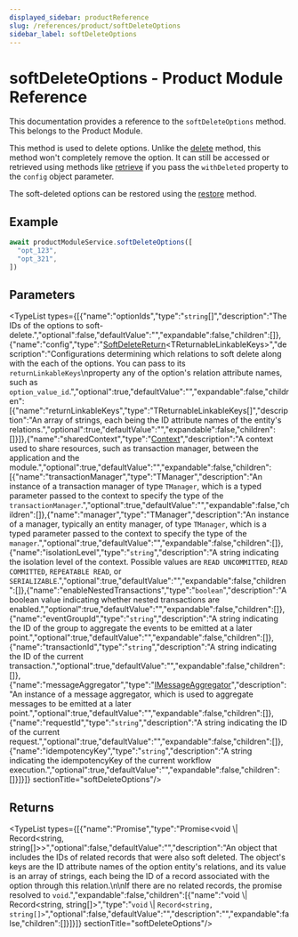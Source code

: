 ```yaml
---
displayed_sidebar: productReference
slug: /references/product/softDeleteOptions
sidebar_label: softDeleteOptions
---
```



# softDeleteOptions - Product Module Reference

This documentation provides a reference to the `softDeleteOptions` method. This belongs to the Product Module.

This method is used to delete options. Unlike the [delete](product.IProductModuleService.delete.mdx) method, this method won't completely remove the option. It can still be accessed or retrieved using methods like [retrieve](product.IProductModuleService.retrieve.mdx) if you pass the `withDeleted` property to the `config` object parameter.

The soft-deleted options can be restored using the [restore](product.IProductModuleService.restore.mdx) method.

## Example

```ts
await productModuleService.softDeleteOptions([
  "opt_123",
  "opt_321",
])
```

## Parameters

<TypeList types={[{"name":"optionIds","type":"`string`[]","description":"The IDs of the options to soft-delete.","optional":false,"defaultValue":"","expandable":false,"children":[]},{"name":"config","type":"[SoftDeleteReturn](../../interfaces/product.SoftDeleteReturn.mdx)&#60;TReturnableLinkableKeys&#62;","description":"Configurations determining which relations to soft delete along with the each of the options. You can pass to its `returnLinkableKeys`\nproperty any of the option's relation attribute names, such as `option_value_id`.","optional":true,"defaultValue":"","expandable":false,"children":[{"name":"returnLinkableKeys","type":"TReturnableLinkableKeys[]","description":"An array of strings, each being the ID attribute names of the entity's relations.","optional":true,"defaultValue":"","expandable":false,"children":[]}]},{"name":"sharedContext","type":"[Context](../../interfaces/product.Context.mdx)","description":"A context used to share resources, such as transaction manager, between the application and the module.","optional":true,"defaultValue":"","expandable":false,"children":[{"name":"transactionManager","type":"TManager","description":"An instance of a transaction manager of type `TManager`, which is a typed parameter passed to the context to specify the type of the `transactionManager`.","optional":true,"defaultValue":"","expandable":false,"children":[]},{"name":"manager","type":"TManager","description":"An instance of a manager, typically an entity manager, of type `TManager`, which is a typed parameter passed to the context to specify the type of the `manager`.","optional":true,"defaultValue":"","expandable":false,"children":[]},{"name":"isolationLevel","type":"`string`","description":"A string indicating the isolation level of the context. Possible values are `READ UNCOMMITTED`, `READ COMMITTED`, `REPEATABLE READ`, or `SERIALIZABLE`.","optional":true,"defaultValue":"","expandable":false,"children":[]},{"name":"enableNestedTransactions","type":"`boolean`","description":"A boolean value indicating whether nested transactions are enabled.","optional":true,"defaultValue":"","expandable":false,"children":[]},{"name":"eventGroupId","type":"`string`","description":"A string indicating the ID of the group to aggregate the events to be emitted at a later point.","optional":true,"defaultValue":"","expandable":false,"children":[]},{"name":"transactionId","type":"`string`","description":"A string indicating the ID of the current transaction.","optional":true,"defaultValue":"","expandable":false,"children":[]},{"name":"messageAggregator","type":"[IMessageAggregator](../../interfaces/product.IMessageAggregator.mdx)","description":"An instance of a message aggregator, which is used to aggregate messages to be emitted at a later point.","optional":true,"defaultValue":"","expandable":false,"children":[]},{"name":"requestId","type":"`string`","description":"A string indicating the ID of the current request.","optional":true,"defaultValue":"","expandable":false,"children":[]},{"name":"idempotencyKey","type":"`string`","description":"A string indicating the idempotencyKey of the current workflow execution.","optional":true,"defaultValue":"","expandable":false,"children":[]}]}]}  sectionTitle="softDeleteOptions"/>

## Returns

<TypeList types={[{"name":"Promise","type":"Promise&#60;void \\| Record&#60;string, string[]&#62;&#62;","optional":false,"defaultValue":"","description":"An object that includes the IDs of related records that were also soft deleted. The object's keys are the ID attribute names of the option entity's relations, and its value is an array of strings, each being the ID of a record associated with the option through this relation.\n\nIf there are no related records, the promise resolved to `void`.","expandable":false,"children":[{"name":"void \\| Record&#60;string, string[]&#62;","type":"`void` \\| `Record<string, string[]>`","optional":false,"defaultValue":"","description":"","expandable":false,"children":[]}]}]}  sectionTitle="softDeleteOptions"/>
